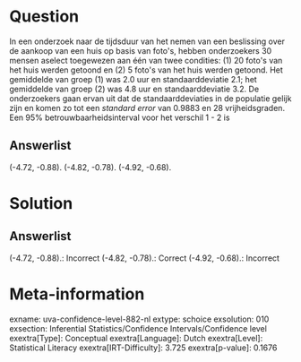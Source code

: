 Question
========

In een onderzoek naar de tijdsduur van het nemen van een beslissing over
de aankoop van een huis op basis van foto\'s, hebben onderzoekers 30
mensen aselect toegewezen aan één van twee condities: (1) 20 foto\'s van
het huis werden getoond en (2) 5 foto\'s van het huis werden getoond.
Het gemiddelde van groep (1) was 2.0 uur en standaarddeviatie 2.1; het
gemiddelde van groep (2) was 4.8 uur en standaarddeviatie 3.2. De
onderzoekers gaan ervan uit dat de standaarddeviaties in de populatie
gelijk zijn en komen zo tot een *standard error* van 0.9883 en 28
vrijheidsgraden. Een 95% betrouwbaarheidsinterval voor het verschil 1 -
2 is

Answerlist
----------

(-4.72, -0.88).
(-4.82, -0.78).
(-4.92, -0.68).

Solution
========

Answerlist
----------

(-4.72, -0.88).: Incorrect
(-4.82, -0.78).: Correct
(-4.92, -0.68).: Incorrect

Meta-information
================
exname: uva-confidence-level-882-nl
extype: schoice
exsolution: 010
exsection: Inferential Statistics/Confidence Intervals/Confidence level
exextra[Type]: Conceptual
exextra[Language]: Dutch
exextra[Level]: Statistical Literacy
exextra[IRT-Difficulty]: 3.725
exextra[p-value]: 0.1676
